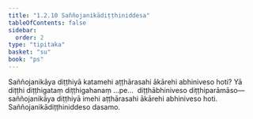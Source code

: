 ```yaml
---
title: "1.2.10 Saññojanikādiṭṭhiniddesa"
tableOfContents: false
sidebar:
  order: 2
type: "tipitaka"
basket: "su"
book: "ps"
---
```



<DynamicBreadcrumb />

<Division number="143" book="ps">

<Paragraph number="813" book="ps">
Saññojanikāya diṭṭhiyā katamehi aṭṭhārasahi ākārehi abhiniveso hoti? Yā diṭṭhi diṭṭhigataṃ diṭṭhigahanaṃ …pe…  diṭṭhābhiniveso diṭṭhiparāmāso—  saññojanikāya diṭṭhiyā imehi aṭṭhārasahi ākārehi abhiniveso hoti.

</Paragraph>
</Division>

<Paragraph number="814" type="center" book="ps">
Saññojanikādiṭṭhiniddeso dasamo.
</Paragraph>